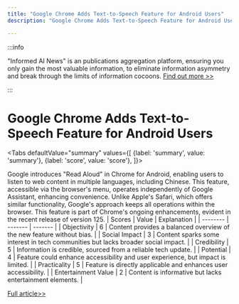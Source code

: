 ```yaml
---
title: "Google Chrome Adds Text-to-Speech Feature for Android Users"
description: "Google Chrome Adds Text-to-Speech Feature for Android Users"

---
```



:::info

"Informed AI News" is an publications aggregation platform, ensuring you only gain the most valuable information, to eliminate information asymmetry and break through the limits of information cocoons.  [Find out more >>](/)

:::

# Google Chrome Adds Text-to-Speech Feature for Android Users


<Tabs
	defaultValue="summary"
	values={[
	{label: 'summary', value: 'summary'},
	{label: 'score', value: 'score'},
]}>
<TabItem value="summary">


Google introduces "Read Aloud" in Chrome for Android, enabling users to listen to web content in multiple languages, including Chinese. This feature, accessible via the browser's menu, operates independently of Google Assistant, enhancing convenience. Unlike Apple's Safari, which offers similar functionality, Google's approach keeps all operations within the browser. This feature is part of Chrome's ongoing enhancements, evident in the recent release of version 125.
</TabItem>
<TabItem value="score">
	| Scores     | Value   | Explanation |
	| -------- | ------- | ------- |
	| Objectivity  | 6    | Content provides a balanced overview of the new feature without bias.    |
	| Social Impact | 3     | Content sparks some interest in tech communities but lacks broader social impact.    |
	| Credibility    | 5    | Information is credible, sourced from a reliable tech update.    |
	| Potential    | 4    | Feature could enhance accessibility and user experience, but impact is limited.    |
	| Practicality    | 5    | Feature is directly applicable and enhances user accessibility.    |
	| Entertainment Value    | 2    | Content is informative but lacks entertainment elements.    |
</TabItem>
</Tabs>

[Full article>>](https://readhub.cn/topic/8aUITYPEuuX)
